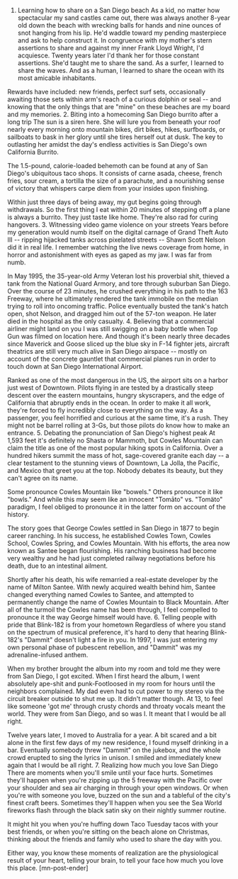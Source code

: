 1. Learning how to share on a San Diego beach
As a kid, no matter how spectacular my sand castles came out, there was always another 8-year old down the beach with wrecking balls for hands and nine ounces of snot hanging from his lip. He'd waddle toward my pending masterpiece and ask to help construct it. In congruence with my mother's stern assertions to share and against my inner Frank Lloyd Wright, I'd acquiesce. Twenty years later I'd thank her for those constant assertions. She'd taught me to share the sand. As a surfer, I learned to share the waves. And as a human, I learned to share the ocean with its most amicable inhabitants.

Rewards have included: new friends, perfect surf sets, occasionally awaiting those sets within arm's reach of a curious dolphin or seal -- and knowing that the only things that are "mine" on these beaches are my board and my memories.
2. Biting into a homecoming San Diego burrito after a long trip
The sun is a siren here. She will lure you from beneath your roof nearly every morning onto mountain bikes, dirt bikes, hikes, surfboards, or sailboats to bask in her glory until she tires herself out at dusk. The key to outlasting her amidst the day's endless activities is San Diego's own California Burrito.

The 1.5-pound, calorie-loaded behemoth can be found at any of San Diego's ubiquitous taco shops. It consists of carne asada, cheese, french fries, sour cream, a tortilla the size of a parachute, and a nourishing sense of victory that whispers carpe diem from your insides upon finishing.

Within just three days of being away, my gut begins going through withdrawals. So the first thing I eat within 20 minutes of stepping off a plane is always a burrito. They just taste like home. They're also rad for curing hangovers.
3. Witnessing video game violence on your streets
Years before my generation would numb itself on the digital carnage of Grand Theft Auto III -- ripping hijacked tanks across pixelated streets -- Shawn Scott Nelson did it in real life. I remember watching the live news coverage from home, in horror and astonishment with eyes as gaped as my jaw. I was far from numb.

In May 1995, the 35-year-old Army Veteran lost his proverbial shit, thieved a tank from the National Guard Armory, and tore through suburban San Diego. Over the course of 23 minutes, he crushed everything in his path to the 163 Freeway, where he ultimately rendered the tank immobile on the median trying to roll into oncoming traffic. Police eventually busted the tank's hatch open, shot Nelson, and dragged him out of the 57-ton weapon. He later died in the hospital as the only casualty.
4. Believing that a commercial airliner might land on you
I was still swigging on a baby bottle when Top Gun was filmed on location here. And though it's been nearly three decades since Maverick and Goose sliced up the blue sky in F-14 fighter jets, aircraft theatrics are still very much alive in San Diego airspace -- mostly on account of the concrete gauntlet that commercial planes run in order to touch down at San Diego International Airport.

Ranked as one of the most dangerous in the US, the airport sits on a harbor just west of Downtown. Pilots flying in are tested by a drastically steep descent over the eastern mountains, hungry skyscrapers, and the edge of California that abruptly ends in the ocean. In order to make it all work, they're forced to fly incredibly close to everything on the way. As a passenger, you feel horrified and curious at the same time, it's a rush. They might not be barrel rolling at 3-Gs, but those pilots do know how to make an entrance.
5. Debating the pronunciation of San Diego's highest peak
At 1,593 feet it's definitely no Shasta or Mammoth, but Cowles Mountain can claim the title as one of the most popular hiking spots in California. Over a hundred hikers summit the mass of hot, sage-covered granite each day -- a clear testament to the stunning views of Downtown, La Jolla, the Pacific, and Mexico that greet you at the top. Nobody debates its beauty, but they can't agree on its name.

Some pronounce Cowles Mountain like "bowels." Others pronounce it like "bowls." And while this may seem like an innocent "Tomāto" vs. "Tomäto" paradigm, I feel obliged to pronounce it in the latter form on account of the history.

The story goes that George Cowles settled in San Diego in 1877 to begin career ranching. In his success, he established Cowles Town, Cowles School, Cowles Spring, and Cowles Mountain. With his efforts, the area now known as Santee began flourishing. His ranching business had become very wealthy and he had just completed railway negotiations before his death, due to an intestinal ailment.

Shortly after his death, his wife remarried a real-estate developer by the name of Milton Santee. With newly acquired wealth behind him, Santee changed everything named Cowles to Santee, and attempted to permanently change the name of Cowles Mountain to Black Mountain. After all of the turmoil the Cowles name has been through, I feel compelled to pronounce it the way George himself would have.
6. Telling people with pride that Blink-182 is from your hometown
Regardless of where you stand on the spectrum of musical preference, it's hard to deny that hearing Blink-182's "Dammit" doesn't light a fire in you. In 1997, I was just entering my own personal phase of pubescent rebellion, and "Dammit" was my adrenaline-infused anthem.

When my brother brought the album into my room and told me they were from San Diego, I got excited. When I first heard the album, I went absolutely ape-shit and punk-Footloosed in my room for hours until the neighbors complained. My dad even had to cut power to my stereo via the circuit breaker outside to shut me up. It didn't matter though. At 13, to feel like someone 'got me' through crusty chords and throaty vocals meant the world. They were from San Diego, and so was I. It meant that I would be all right.

Twelve years later, I moved to Australia for a year. A bit scared and a bit alone in the first few days of my new residence, I found myself drinking in a bar. Eventually somebody threw "Dammit" on the jukebox, and the whole crowd erupted to sing the lyrics in unison. I smiled and immediately knew again that I would be all right.
7. Realizing how much you love San Diego
There are moments when you'll smile until your face hurts. Sometimes they'll happen when you're zipping up the 5 freeway with the Pacific over your shoulder and sea air charging in through your open windows. Or when you're with someone you love, buzzed on the sun and a tableful of the city's finest craft beers. Sometimes they'll happen when you see the Sea World fireworks flash through the black satin sky on their nightly summer routine.

It might hit you when you're huffing down Taco Tuesday tacos with your best friends, or when you're sitting on the beach alone on Christmas, thinking about the friends and family who used to share the day with you.

Either way, you know these moments of realization are the physiological result of your heart, telling your brain, to tell your face how much you love this place. [mn-post-ender]